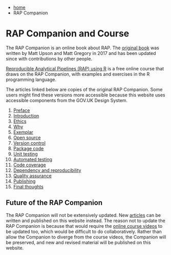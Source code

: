 :::{.breadcrumbs}
* [home](index.html)
* RAP Companion
:::

# RAP Companion and Course

The RAP Companion is an online book about RAP.  The [original
book](https://ukgovdatascience.github.io/rap_companion/) was written by Matt
Upson and Matt Gregory in 2017 and has been updated since with contributions by
other people.

[Reproducible Analytical Pipelines (RAP) using
R](https://www.udemy.com/reproducible-analytical-pipelines) is a free online
course that draws on the RAP Companion, with examples and exercises in the R
programming language.

The articles linked below are copies of the original RAP Companion.  Some users
might find these versions more accessible because this website uses accessible
components from the GOV.UK Design System.

1. [Preface](rap-companion-00-preface.html)
1. [Introduction](rap-companion-01-introduction.html)
1. [Ethics](rap-companion-02-ethics.html)
1. [Why](rap-companion-03-why.html)
1. [Exemplar](rap-companion-04-exemplar.html)
1. [Open source](rap-companion-05-open-source.html)
1. [Version control](rap-companion-06-version-control.html)
1. [Package code](rap-companion-07-packaging-code.html)
1. [Unit testing](rap-companion-08-unit-testing.html)
1. [Automated testing](rap-companion-09-automated-testing.html)
1. [Code coverage](rap-companion-10-code-coverage.html)
1. [Dependency and reproducibility](rap-companion-11-dependency-and-reproducibility.html)
1. [Quality assurance](rap-companion-12-quality-assurance.html)
1. [Publishing](rap-companion-13-publishing.html)
1. [Final thoughts](rap-companion-14-final-thoughts.html)

## Future of the RAP Companion

The RAP Companion will not be extensively updated.  New
[articles](articles.html) can be written and published on this website instead.
The reason not to update the RAP Companion is because that would require the
[online course videos](https://www.udemy.com/reproducible-analytical-pipelines)
to be updated too, which would be difficult to do collaboratively.  Rather than
allow the Companion to diverge from the course videos, the Companion will be
preserved, and new and revised material will be published on this website.
